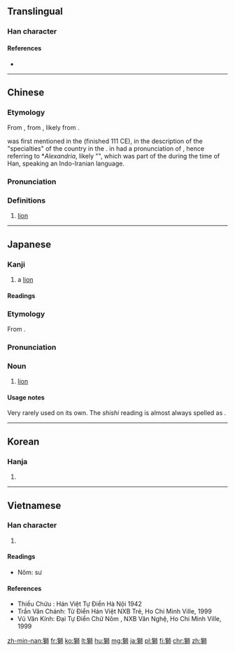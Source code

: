 {{also|狮}}
==Translingual==

===Han character===
{{Han char|rn=94|rad=犬|as=10|sn=13|four=41227|canj=KHHRB}}

====References====
* {{Han ref|kx=0717.100|dkj=20609|dj=1128.250|hdz=21363.040|uh=7345|ud=29509|bh=B7E0|bd=47072}}

----

==Chinese==
{{zh-forms|s=狮}}

===Etymology===
From {{etyl|ltc|cmn}} {{IPAchar|/ʃɣiɪ/}}, from {{etyl|och|cmn}} {{IPAchar|/*srij/}}, likely from {{etyl|pal|cmn}} {{m|pal|šgl|tr=šagr, šēr|gloss=lion; (astronomy) Leo}}.

{{lang|und|sc=Hani|獅 / 獅子 / 師 / 師子}} was first mentioned in the ''{{w|Book of Han}}'' (finished 111 CE), in the description of the "specialties" of the {{lang|und|sc=Hani|[[烏弋山離]]}} country in the {{w|Western Regions}}.  {{lang|und|sc=Hani|烏弋山離}} in {{etyl|och|-}} had a pronunciation of {{IPAchar|/*ʔa lək sren raj/}}, hence referring to *''Alexandria'', likely "{{w|Alexandria Prophthasia}}", which was part of the {{w|Parthian Empire}} during the time of Han, speaking an Indo-Iranian language.

===Pronunciation===
{{zh-pron
|m=shī
|c=si1
|h=pfs=
|md=
|mn=sai
|w=
|mc=y
|oc=y
|cat=n
}}

===Definitions===
{{zh-hanzi}}

# [[lion]]

----

==Japanese==

===Kanji===
{{ja-kanji|grade=n|rs=犬10}}

# a [[lion]]

====Readings====
{{ja-readings
|goon=[[し]] (shi)
|kanon=[[し]] (shi)
|kun=(''rare'') [[しし]] (shishi)
}}

===Etymology===
From {{etyl|ltc|ja|sort=し}} {{m|zh|獅|tr={{IPAchar|/ʃɣiɪ/}}}}.

===Pronunciation===
{{ja-pron|yomi=goon|し}}

===Noun===
{{ja-noun|し}}

# [[lion]]

====Usage notes====
Very rarely used on its own.  The ''shishi'' reading is almost always spelled as {{m|ja|獅子}}.

----

==Korean==

===Hanja===
{{ko-hanja|hangeul=사|eumhun=|rv=sa|mr=sa|y=sa}}

# {{defn|lang=ko|sort=犬10}}

----

==Vietnamese==

===Han character===
{{vi-hantu|sư|rs=犬10}}

# {{defn|lang=vi|sort=犬10}}

====Readings====
* Nôm: sư

====References====
* Thiều Chửu : Hán Việt Tự Điển  Hà Nội 1942
* Trần Văn Chánh: Từ Điển Hán Việt NXB Trẻ, Ho Chi Minh Ville, 1999
* Vũ Văn Kính: Đại Tự Điển Chữ Nôm , NXB Văn Nghệ, Ho Chi Minh Ville, 1999

[[zh-min-nan:獅]]
[[fr:獅]]
[[ko:獅]]
[[lt:獅]]
[[hu:獅]]
[[mg:獅]]
[[ja:獅]]
[[pl:獅]]
[[fi:獅]]
[[chr:獅]]
[[zh:獅]]
